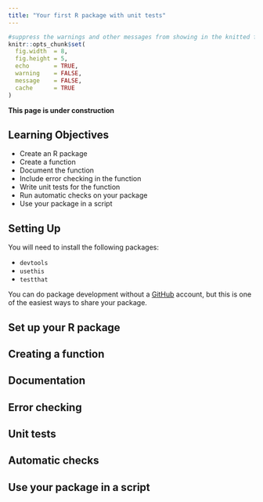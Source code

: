 ```yaml
---
title: "Your first R package with unit tests"
---
```


```r
#suppress the warnings and other messages from showing in the knitted file.
knitr::opts_chunk$set(
  fig.width  = 8, 
  fig.height = 5, 
  echo       = TRUE, 
  warning    = FALSE, 
  message    = FALSE,
  cache      = TRUE
)
```

**This page is under construction**

## Learning Objectives

* Create an R package
* Create a function
* Document the function
* Include error checking in the function
* Write unit tests for the function
* Run automatic checks on your package
* Use your package in a script

## Setting Up

You will need to install the following packages:

* `devtools`
* `usethis`
* `testthat`

You can do package development without a [GitHub](https://github.com) account, but this is one of the easiest ways to share your package.

## Set up your R package

## Creating a function

## Documentation

## Error checking

## Unit tests

## Automatic checks

## Use your package in a script
